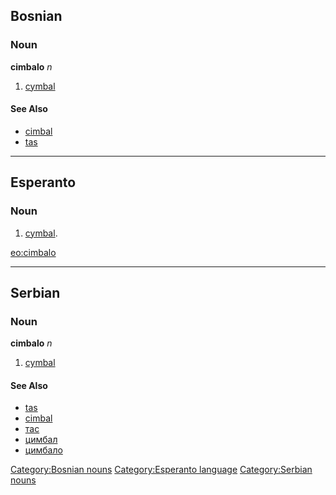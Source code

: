 ==Bosnian==
===Noun===
'''cimbalo''' ''n''
[[Category:Bosnian nouns]]
#[[cymbal]]
====See Also====
*[[cimbal]]
*[[tas]]

----

==Esperanto==
===Noun===
#[[cymbal]].

[[eo:cimbalo]]
[[Category:Esperanto language]]
{{Universala Vortaro}}

----

==Serbian==
===Noun===
'''cimbalo''' ''n''
[[Category:Serbian nouns]]
#[[cymbal]]
====See Also====
*[[tas]]
*[[cimbal]]
*[[тас]]
*[[цимбал]]
*[[цимбало]]